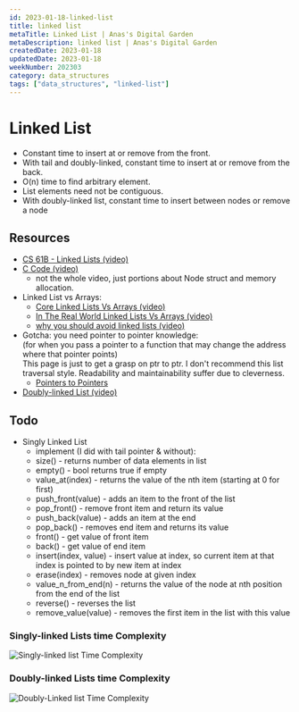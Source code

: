 ```yaml
---
id: 2023-01-18-linked-list
title: linked list
metaTitle: Linked List | Anas's Digital Garden
metaDescription: linked list | Anas's Digital Garden
createdDate: 2023-01-18
updatedDate: 2023-01-18
weekNumber: 202303
category: data_structures
tags: ["data_structures", "linked-list"]
---
```


# Linked List

- Constant time to insert at or remove from the front.
- With tail and doubly-linked, constant time to insert at or remove from the back.
- O(n) time to find arbitrary element.
- List elements need not be contiguous.
- With doubly-linked list, constant time to insert between nodes or remove a node

## Resources

- [CS 61B - Linked Lists (video)](https://www.youtube.com/watch?v=sJtJOtXCW_M&list=PL-XXv-cvA_iAlnI-BQr9hjqADPBtujFJd&index=5)
- [C Code (video)](https://www.youtube.com/watch?v=QN6FPiD0Gzo)
  - not the whole video, just portions about Node struct and memory allocation.
- Linked List vs Arrays:
  - [Core Linked Lists Vs Arrays (video)](https://www.coursera.org/learn/data-structures-optimizing-performance/lecture/rjBs9/core-linked-lists-vs-arrays)
  - [In The Real World Linked Lists Vs Arrays (video)](https://www.coursera.org/learn/data-structures-optimizing-performance/lecture/QUaUd/in-the-real-world-lists-vs-arrays)
  - [why you should avoid linked lists (video)](https://www.youtube.com/watch?v=YQs6IC-vgmo)
- Gotcha: you need pointer to pointer knowledge:  
  (for when you pass a pointer to a function that may change the address where that pointer points)  
  This page is just to get a grasp on ptr to ptr. I don't recommend this list traversal style. Readability and maintainability suffer due to cleverness.
  - [Pointers to Pointers](https://www.eskimo.com/~scs/cclass/int/sx8.html)
- [Doubly-linked List (video)](https://www.coursera.org/learn/data-structures/lecture/jpGKD/doubly-linked-lists)

## Todo

- Singly Linked List
  - implement (I did with tail pointer & without):
  - size() - returns number of data elements in list
  - empty() - bool returns true if empty
  - value_at(index) - returns the value of the nth item (starting at 0 for first)
  - push_front(value) - adds an item to the front of the list
  - pop_front() - remove front item and return its value
  - push_back(value) - adds an item at the end
  - pop_back() - removes end item and returns its value
  - front() - get value of front item
  - back() - get value of end item
  - insert(index, value) - insert value at index, so current item at that index is pointed to by new item at index
  - erase(index) - removes node at given index
  - value_n_from_end(n) - returns the value of the node at nth position from the end of the list
  - reverse() - reverses the list
  - remove_value(value) - removes the first item in the list with this value

### Singly-linked Lists time Complexity

![Singly-linked list Time Complexity](./linked-list/singly_linked_list_time_complexity.png)

### Doubly-linked Lists time Complexity

![Doubly-Linked list Time Complexity](./linked-list/doubly_linked_list_time_complexity.png)
